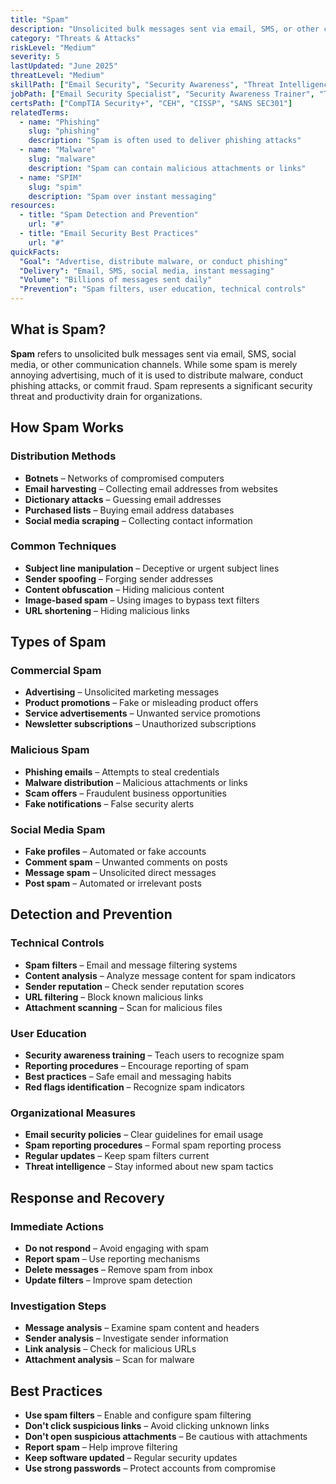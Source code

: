 ```yaml
---
title: "Spam"
description: "Unsolicited bulk messages sent via email, SMS, or other communication channels, often for advertising, phishing, or malware distribution"
category: "Threats & Attacks"
riskLevel: "Medium"
severity: 5
lastUpdated: "June 2025"
threatLevel: "Medium"
skillPath: ["Email Security", "Security Awareness", "Threat Intelligence", "Incident Response"]
jobPath: ["Email Security Specialist", "Security Awareness Trainer", "Threat Intelligence Analyst", "Security Analyst"]
certsPath: ["CompTIA Security+", "CEH", "CISSP", "SANS SEC301"]
relatedTerms:
  - name: "Phishing"
    slug: "phishing"
    description: "Spam is often used to deliver phishing attacks"
  - name: "Malware"
    slug: "malware"
    description: "Spam can contain malicious attachments or links"
  - name: "SPIM"
    slug: "spim"
    description: "Spam over instant messaging"
resources:
  - title: "Spam Detection and Prevention"
    url: "#"
  - title: "Email Security Best Practices"
    url: "#"
quickFacts:
  "Goal": "Advertise, distribute malware, or conduct phishing"
  "Delivery": "Email, SMS, social media, instant messaging"
  "Volume": "Billions of messages sent daily"
  "Prevention": "Spam filters, user education, technical controls"
---
```


## What is Spam?

**Spam** refers to unsolicited bulk messages sent via email, SMS, social media, or other communication channels. While some spam is merely annoying advertising, much of it is used to distribute malware, conduct phishing attacks, or commit fraud. Spam represents a significant security threat and productivity drain for organizations.

## How Spam Works

### **Distribution Methods**
- **Botnets** – Networks of compromised computers
- **Email harvesting** – Collecting email addresses from websites
- **Dictionary attacks** – Guessing email addresses
- **Purchased lists** – Buying email address databases
- **Social media scraping** – Collecting contact information

### **Common Techniques**
- **Subject line manipulation** – Deceptive or urgent subject lines
- **Sender spoofing** – Forging sender addresses
- **Content obfuscation** – Hiding malicious content
- **Image-based spam** – Using images to bypass text filters
- **URL shortening** – Hiding malicious links

## Types of Spam

### **Commercial Spam**
- **Advertising** – Unsolicited marketing messages
- **Product promotions** – Fake or misleading product offers
- **Service advertisements** – Unwanted service promotions
- **Newsletter subscriptions** – Unauthorized subscriptions

### **Malicious Spam**
- **Phishing emails** – Attempts to steal credentials
- **Malware distribution** – Malicious attachments or links
- **Scam offers** – Fraudulent business opportunities
- **Fake notifications** – False security alerts

### **Social Media Spam**
- **Fake profiles** – Automated or fake accounts
- **Comment spam** – Unwanted comments on posts
- **Message spam** – Unsolicited direct messages
- **Post spam** – Automated or irrelevant posts

## Detection and Prevention

### **Technical Controls**
- **Spam filters** – Email and message filtering systems
- **Content analysis** – Analyze message content for spam indicators
- **Sender reputation** – Check sender reputation scores
- **URL filtering** – Block known malicious links
- **Attachment scanning** – Scan for malicious files

### **User Education**
- **Security awareness training** – Teach users to recognize spam
- **Reporting procedures** – Encourage reporting of spam
- **Best practices** – Safe email and messaging habits
- **Red flags identification** – Recognize spam indicators

### **Organizational Measures**
- **Email security policies** – Clear guidelines for email usage
- **Spam reporting procedures** – Formal spam reporting process
- **Regular updates** – Keep spam filters current
- **Threat intelligence** – Stay informed about new spam tactics

## Response and Recovery

### **Immediate Actions**
- **Do not respond** – Avoid engaging with spam
- **Report spam** – Use reporting mechanisms
- **Delete messages** – Remove spam from inbox
- **Update filters** – Improve spam detection

### **Investigation Steps**
- **Message analysis** – Examine spam content and headers
- **Sender analysis** – Investigate sender information
- **Link analysis** – Check for malicious URLs
- **Attachment analysis** – Scan for malware

## Best Practices

- **Use spam filters** – Enable and configure spam filtering
- **Don't click suspicious links** – Avoid clicking unknown links
- **Don't open suspicious attachments** – Be cautious with attachments
- **Report spam** – Help improve filtering
- **Keep software updated** – Regular security updates
- **Use strong passwords** – Protect accounts from compromise 